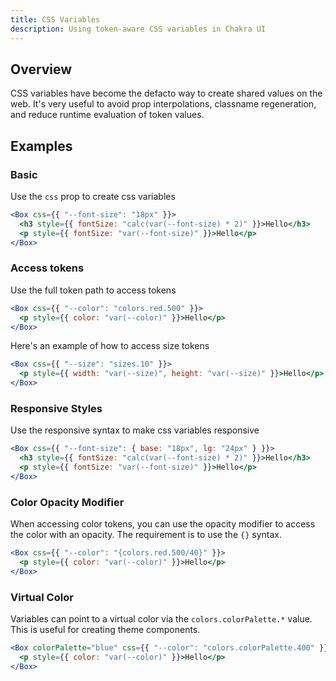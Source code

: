 ```yaml
---
title: CSS Variables
description: Using token-aware CSS variables in Chakra UI
---
```


## Overview

CSS variables have become the defacto way to create shared values on the web.
It's very useful to avoid prop interpolations, classname regeneration, and
reduce runtime evaluation of token values.

## Examples

### Basic

Use the `css` prop to create css variables

```jsx
<Box css={{ "--font-size": "18px" }}>
  <h3 style={{ fontSize: "calc(var(--font-size) * 2)" }}>Hello</h3>
  <p style={{ fontSize: "var(--font-size)" }}>Hello</p>
</Box>
```

### Access tokens

Use the full token path to access tokens

```jsx
<Box css={{ "--color": "colors.red.500" }}>
  <p style={{ color: "var(--color)" }}>Hello</p>
</Box>
```

Here's an example of how to access size tokens

```jsx
<Box css={{ "--size": "sizes.10" }}>
  <p style={{ width: "var(--size)", height: "var(--size)" }}>Hello</p>
</Box>
```

### Responsive Styles

Use the responsive syntax to make css variables responsive

```jsx
<Box css={{ "--font-size": { base: "18px", lg: "24px" } }}>
  <h3 style={{ fontSize: "calc(var(--font-size) * 2)" }}>Hello</h3>
  <p style={{ fontSize: "var(--font-size)" }}>Hello</p>
</Box>
```

### Color Opacity Modifier

When accessing color tokens, you can use the opacity modifier to access the
color with an opacity. The requirement is to use the `{}` syntax.

```jsx
<Box css={{ "--color": "{colors.red.500/40}" }}>
  <p style={{ color: "var(--color)" }}>Hello</p>
</Box>
```

### Virtual Color

Variables can point to a virtual color via the `colors.colorPalette.*` value.
This is useful for creating theme components.

```jsx
<Box colorPalette="blue" css={{ "--color": "colors.colorPalette.400" }}>
  <p style={{ color: "var(--color)" }}>Hello</p>
</Box>
```
